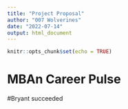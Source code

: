```yaml
---
title: "Project Proposal"
author: "007 Wolverines"
date: "2022-07-14"
output: html_document
---
```


```r
knitr::opts_chunk$set(echo = TRUE)
```

# MBAn Career Pulse

#Bryant succeeded